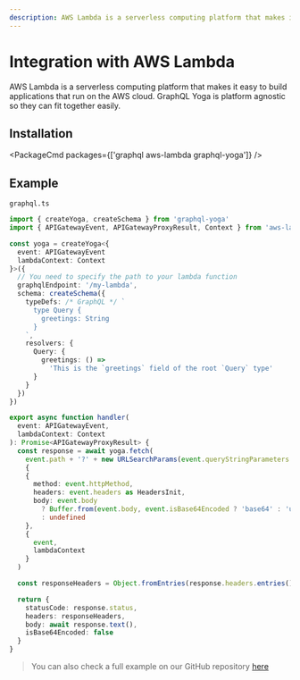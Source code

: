 ```yaml
---
description: AWS Lambda is a serverless computing platform that makes it easy to build applications that run on the AWS cloud. GraphQL Yoga is platform agnostic so they can fit together easily.
---
```



# Integration with AWS Lambda

AWS Lambda is a serverless computing platform that makes it easy to build applications that run on the AWS cloud. GraphQL Yoga is platform agnostic so they can fit together easily.

## Installation

<PackageCmd packages={['graphql aws-lambda graphql-yoga']} />

## Example

`graphql.ts`

```ts
import { createYoga, createSchema } from 'graphql-yoga'
import { APIGatewayEvent, APIGatewayProxyResult, Context } from 'aws-lambda'

const yoga = createYoga<{
  event: APIGatewayEvent
  lambdaContext: Context
}>({
  // You need to specify the path to your lambda function
  graphqlEndpoint: '/my-lambda',
  schema: createSchema({
    typeDefs: /* GraphQL */ `
      type Query {
        greetings: String
      }
    `,
    resolvers: {
      Query: {
        greetings: () =>
          'This is the `greetings` field of the root `Query` type'
      }
    }
  })
})

export async function handler(
  event: APIGatewayEvent,
  lambdaContext: Context
): Promise<APIGatewayProxyResult> {
  const response = await yoga.fetch(
    event.path + '?' + new URLSearchParams(event.queryStringParameters as Record<string, string> || {}).toString(),
    {
    {
      method: event.httpMethod,
      headers: event.headers as HeadersInit,
      body: event.body
        ? Buffer.from(event.body, event.isBase64Encoded ? 'base64' : 'utf8')
        : undefined
    },
    {
      event,
      lambdaContext
    }
  )

  const responseHeaders = Object.fromEntries(response.headers.entries())

  return {
    statusCode: response.status,
    headers: responseHeaders,
    body: await response.text(),
    isBase64Encoded: false
  }
}
```

> You can also check a full example on our GitHub repository [here](https://github.com/dotansimha/graphql-yoga/tree/v3/examples/aws-lambda)
